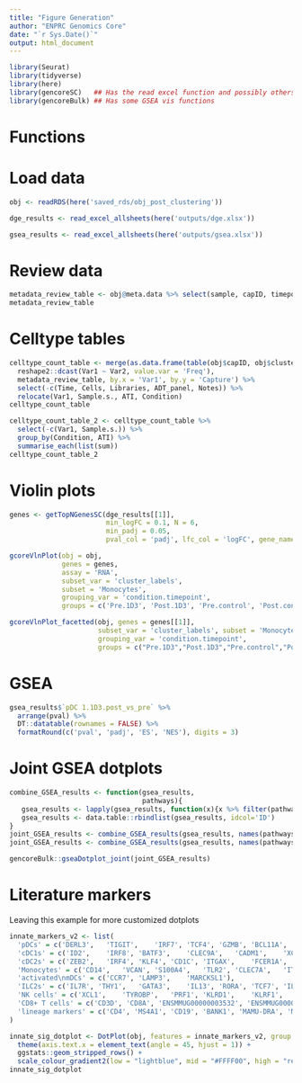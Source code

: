 ```yaml
---
title: "Figure Generation"
author: "ENPRC Genomics Core"
date: "`r Sys.Date()`"
output: html_document
---
```


```r
library(Seurat)
library(tidyverse)
library(here)
library(gencoreSC)   ## Has the read excel function and possibly others
library(gencoreBulk) ## Has some GSEA vis functions 
```

# Functions

# Load data

```r
obj <- readRDS(here('saved_rds/obj_post_clustering'))
```

```r
dge_results <- read_excel_allsheets(here('outputs/dge.xlsx'))
```

```r
gsea_results <- read_excel_allsheets(here('outputs/gsea.xlsx'))
```

# Review data

```r
metadata_review_table <- obj@meta.data %>% select(sample, capID, timepoint, condition) %>% unique()
metadata_review_table
```

# Celltype tables

```r
celltype_count_table <- merge(as.data.frame(table(obj$capID, obj$cluster_labels)) %>%
  reshape2::dcast(Var1 ~ Var2, value.var = 'Freq'),
  metadata_review_table, by.x = 'Var1', by.y = 'Capture') %>%
  select(-c(Time, Cells, Libraries, ADT_panel, Notes)) %>% 
  relocate(Var1, Sample.s., ATI, Condition)
celltype_count_table
```

```r
celltype_count_table_2 <- celltype_count_table %>%
  select(-c(Var1, Sample.s.)) %>%
  group_by(Condition, ATI) %>%
  summarise_each(list(sum))
celltype_count_table_2
```

# Violin plots

```r
genes <- getTopNGenesSC(dge_results[[1]], 
                        min_logFC = 0.1, N = 6,
                        min_padj = 0.05, 
                        pval_col = 'padj', lfc_col = 'logFC', gene_name_col = 'Row.names') 

gcoreVlnPlot(obj = obj,
             genes = genes,
             assay = 'RNA', 
             subset_var = 'cluster_labels',
             subset = 'Monocytes',
             grouping_var = 'condition.timepoint',
             groups = c('Pre.1D3', 'Post.1D3', 'Pre.control', 'Post.control'))

gcoreVlnPlot_facetted(obj, genes = genes[[1]], 
                      subset_var = 'cluster_labels', subset = 'Monocytes',
                      grouping_var = 'condition.timepoint',
                      groups = c("Pre.1D3","Post.1D3","Pre.control","Post.control"))
```

# GSEA

```r
gsea_results$`pDC 1.1D3.post_vs_pre` %>%
  arrange(pval) %>%
  DT::datatable(rownames = FALSE) %>%
  formatRound(c('pval', 'padj', 'ES', 'NES'), digits = 3)
```

# Joint GSEA dotplots

```r
combine_GSEA_results <- function(gsea_results,
                                 pathways){
   gsea_results <- lapply(gsea_results, function(x){x %>% filter(pathway %in% pathways)})
   gsea_results <- data.table::rbindlist(gsea_results, idcol='ID')
}
joint_GSEA_results <- combine_GSEA_results(gsea_results, names(pathways))
joint_GSEA_results <- combine_GSEA_results(gsea_results, names(pathways)[c(25,26,27,51,52,53)])
```

```r
gencoreBulk::gseaDotplot_joint(joint_GSEA_results)
```

# Literature markers

Leaving this example for more customized dotplots

```r
innate_markers_v2 <- list(
  'pDCs' = c('DERL3',	'TIGIT',	'IRF7',	'TCF4',	'GZMB',	'BCL11A',	'LAIR1',	'SLC15A4',	'SULF2',	'SELL',	'ITM2C'),
  'cDC1s' = c('ID2',	'IRF8',	'BATF3',	'CLEC9A',	'CADM1',	'XCR1',	'DPP4',	'CD226',	'SLAMF8',	'BTLA'),
  'cDC2s' = c('ZEB2',	'IRF4',	'KLF4',	'CD1C',	'ITGAX',	'FCER1A',	'LILRA2',	'FCGR2B',	'NOTCH2',	'CLEC4A',	'CLEC10A'),
  'Monocytes' = c('CD14',	'VCAN',	'S100A4',	'TLR2',	'CLEC7A',	'ITGAM',	'CFD',	'FCN1',	'CD163',	'LRP1',	'CTSA',	'FCGR1A'),
  'activated\nmDCs' = c('CCR7',	'LAMP3',	'MARCKSL1'),
  'ILC2s' = c('IL7R', 'THY1',	'GATA3',	'IL13',	'RORA',	'TCF7',	'IL1RL1'),
  'NK cells' = c('XCL1',	'TYROBP',	'PRF1',	'KLRD1',	'KLRF1',	'HOPX',	'STAT4',	'NCAM1',	'FCGR3',	'ENSMMUG00000050862',	'NCR3',	'FCER1G'),
  'CD8+ T cells' = c('CD3D', 'CD8A', 'ENSMMUG00000003532', 'ENSMMUG00000043332'),
  'lineage markers' = c('CD4', 'MS4A1', 'CD19', 'BANK1', 'MAMU-DRA', 'MAMU-DRB1')
)
```

```r
innate_sig_dotplot <- DotPlot(obj, features = innate_markers_v2, group.by = 'cluster_labels', col.min = -1, col.max = 2.5) +
  theme(axis.text.x = element_text(angle = 45, hjust = 1)) +
  ggstats::geom_stripped_rows() + 
  scale_colour_gradient2(low = "lightblue", mid = "#FFFF00", high = "red", midpoint = 0.75) 
innate_sig_dotplot
```
